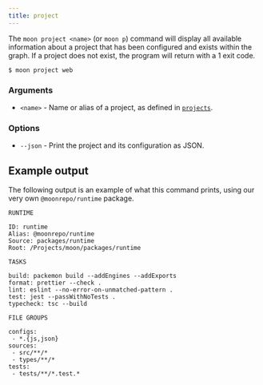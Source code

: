 ```yaml
---
title: project
---
```


The `moon project <name>` (or `moon p`) command will display all available information about a
project that has been configured and exists within the graph. If a project does not exist, the
program will return with a 1 exit code.

```shell
$ moon project web
```

### Arguments

- `<name>` - Name or alias of a project, as defined in [`projects`](../config/workspace#projects).

### Options

- `--json` - Print the project and its configuration as JSON.

## Example output

The following output is an example of what this command prints, using our very own
`@moonrepo/runtime` package.

```
RUNTIME

ID: runtime
Alias: @moonrepo/runtime
Source: packages/runtime
Root: /Projects/moon/packages/runtime

TASKS

build: packemon build --addEngines --addExports
format: prettier --check .
lint: eslint --no-error-on-unmatched-pattern .
test: jest --passWithNoTests .
typecheck: tsc --build

FILE GROUPS

configs:
 - *.{js,json}
sources:
 - src/**/*
 - types/**/*
tests:
 - tests/**/*.test.*
```
